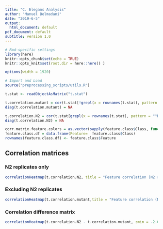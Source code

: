```yaml
---
title: "C. Elegans Analysis"
author: "Manuel Belmadani"
date: "2019-6-5"
output:
  html_document: default
pdf_document: default
subtitle: version 1.0
---
```

  
```r
# Rmd-specific settings
library(here)
knitr::opts_chunk$set(echo = TRUE)
knitr::opts_knit$set(root.dir = here::here() )

options(width = 1920)

```

```r
# Import and Load
source("preprocessing_scripts/utils.R")

t.stat <- readObjectAsMatrix("t.stat") 

```


```r

t.correlation.mutant = cor(t.stat[!grepl(x = rownames(t.stat), pattern = "^N2"), ])
diag(t.correlation.mutant) = NA

t.correlation.N2 = cor(t.stat[grepl(x = rownames(t.stat), pattern = "^N2"), ])
diag(t.correlation.N2) = NA

corr.matrix.feature.colors = as.vector(sapply(feature.class$Class, function(x) as.character(feature.class.colormap[x])))
feature.class.df = data.frame(Feature=  feature.class$Class)
rownames(feature.class.df) <- feature.class$Feature
```

## Correlation matrices {.tabset}

### N2 replicates only
```r

correlationHeatmap(t.correlation.N2, title = "Feature correlation (N2 replicates)")
```

### Excluding N2 replicates
```r
correlationHeatmap(t.correlation.mutant,title = "Feature correlation (No N2 replicates)")
```

### Correlation difference matrix
```r
correlationHeatmap(t.correlation.N2 - t.correlation.mutant, zmin = -2.0, zmax=2.0, title = "Feature correlation (N2 matrix - mutant matrix)")
```


